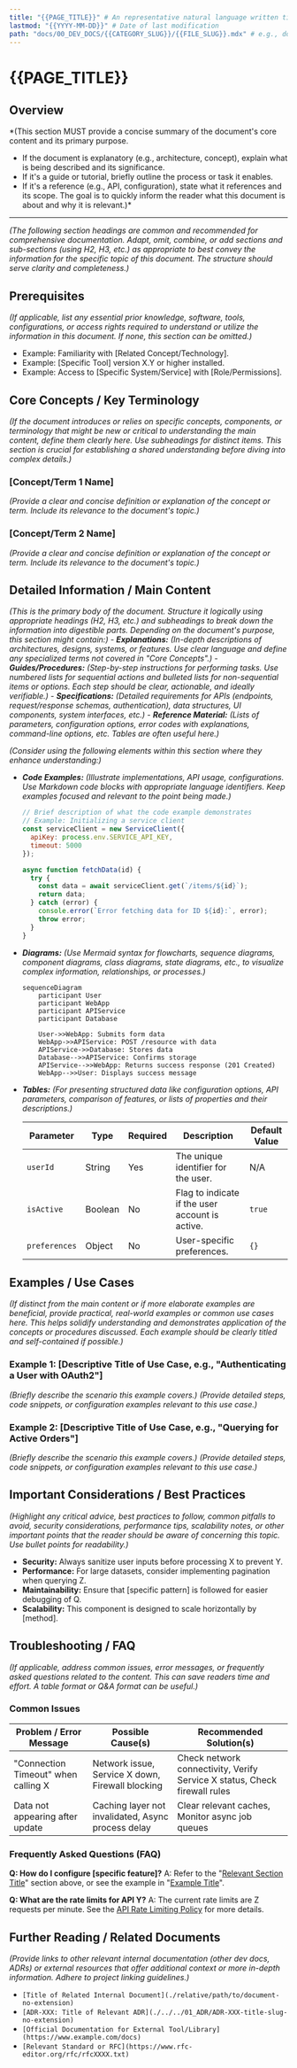 ```yaml
---
title: "{{PAGE_TITLE}}" # An representative natural language written title based on the main page topic/subject.
lastmod: "{{YYYY-MM-DD}}" # Date of last modification
path: "docs/00_DEV_DOCS/{{CATEGORY_SLUG}}/{{FILE_SLUG}}.mdx" # e.g., docs/00_DEV_DOCS/00_AUTOMALAR_WEBSITE/00_INTRO.mdx
---
```


# {{PAGE_TITLE}}

## Overview
*(This section MUST provide a concise summary of the document's core content and its primary purpose.
- If the document is explanatory (e.g., architecture, concept), explain what is being described and its significance.
- If it's a guide or tutorial, briefly outline the process or task it enables.
- If it's a reference (e.g., API, configuration), state what it references and its scope.
The goal is to quickly inform the reader what this document is about and why it is relevant.)*

---

*(The following section headings are common and recommended for comprehensive documentation. Adapt, omit, combine, or add sections and sub-sections (using H2, H3, etc.) as appropriate to best convey the information for the specific topic of this document. The structure should serve clarity and completeness.)*

## Prerequisites
*(If applicable, list any essential prior knowledge, software, tools, configurations, or access rights required to understand or utilize the information in this document. If none, this section can be omitted.)*
-   Example: Familiarity with [Related Concept/Technology].
-   Example: [Specific Tool] version X.Y or higher installed.
-   Example: Access to [Specific System/Service] with [Role/Permissions].

## Core Concepts / Key Terminology
*(If the document introduces or relies on specific concepts, components, or terminology that might be new or critical to understanding the main content, define them clearly here. Use subheadings for distinct items. This section is crucial for establishing a shared understanding before diving into complex details.)*

### [Concept/Term 1 Name]
*(Provide a clear and concise definition or explanation of the concept or term. Include its relevance to the document's topic.)*

### [Concept/Term 2 Name]
*(Provide a clear and concise definition or explanation of the concept or term. Include its relevance to the document's topic.)*

## Detailed Information / Main Content
*(This is the primary body of the document. Structure it logically using appropriate headings (H2, H3, etc.) and subheadings to break down the information into digestible parts. Depending on the document's purpose, this section might contain:)*
    -   ***Explanations:*** *(In-depth descriptions of architectures, designs, systems, or features. Use clear language and define any specialized terms not covered in "Core Concepts".)*
    -   ***Guides/Procedures:*** *(Step-by-step instructions for performing tasks. Use numbered lists for sequential actions and bulleted lists for non-sequential items or options. Each step should be clear, actionable, and ideally verifiable.)*
    -   ***Specifications:*** *(Detailed requirements for APIs (endpoints, request/response schemas, authentication), data structures, UI components, system interfaces, etc.)*
    -   ***Reference Material:*** *(Lists of parameters, configuration options, error codes with explanations, command-line options, etc. Tables are often useful here.)*

*(Consider using the following elements within this section where they enhance understanding:)*
-   ***Code Examples:*** *(Illustrate implementations, API usage, configurations. Use Markdown code blocks with appropriate language identifiers. Keep examples focused and relevant to the point being made.)*
    ```javascript
    // Brief description of what the code example demonstrates
    // Example: Initializing a service client
    const serviceClient = new ServiceClient({
      apiKey: process.env.SERVICE_API_KEY,
      timeout: 5000
    });

    async function fetchData(id) {
      try {
        const data = await serviceClient.get(`/items/${id}`);
        return data;
      } catch (error) {
        console.error(`Error fetching data for ID ${id}:`, error);
        throw error;
      }
    }
    ```
-   ***Diagrams:*** *(Use Mermaid syntax for flowcharts, sequence diagrams, component diagrams, class diagrams, state diagrams, etc., to visualize complex information, relationships, or processes.)*
    ```mermaid
    sequenceDiagram
        participant User
        participant WebApp
        participant APIService
        participant Database

        User->>WebApp: Submits form data
        WebApp->>APIService: POST /resource with data
        APIService->>Database: Stores data
        Database-->>APIService: Confirms storage
        APIService-->>WebApp: Returns success response (201 Created)
        WebApp-->>User: Displays success message
    ```
-   ***Tables:*** *(For presenting structured data like configuration options, API parameters, comparison of features, or lists of properties and their descriptions.)*

    | Parameter     | Type   | Required | Description                                       | Default Value |
    |---------------|--------|----------|---------------------------------------------------|---------------|
    | `userId`      | String | Yes      | The unique identifier for the user.               | N/A           |
    | `isActive`    | Boolean| No       | Flag to indicate if the user account is active.   | `true`        |
    | `preferences` | Object | No       | User-specific preferences.                        | `{}`          |


## Examples / Use Cases
*(If distinct from the main content or if more elaborate examples are beneficial, provide practical, real-world examples or common use cases here. This helps solidify understanding and demonstrates application of the concepts or procedures discussed. Each example should be clearly titled and self-contained if possible.)*

### Example 1: [Descriptive Title of Use Case, e.g., "Authenticating a User with OAuth2"]
*(Briefly describe the scenario this example covers.)*
*(Provide detailed steps, code snippets, or configuration examples relevant to this use case.)*

### Example 2: [Descriptive Title of Use Case, e.g., "Querying for Active Orders"]
*(Briefly describe the scenario this example covers.)*
*(Provide detailed steps, code snippets, or configuration examples relevant to this use case.)*

## Important Considerations / Best Practices
*(Highlight any critical advice, best practices to follow, common pitfalls to avoid, security considerations, performance tips, scalability notes, or other important points that the reader should be aware of concerning this topic. Use bullet points for readability.)*
-   **Security:** Always sanitize user inputs before processing X to prevent Y.
-   **Performance:** For large datasets, consider implementing pagination when querying Z.
-   **Maintainability:** Ensure that [specific pattern] is followed for easier debugging of Q.
-   **Scalability:** This component is designed to scale horizontally by [method].

## Troubleshooting / FAQ
*(If applicable, address common issues, error messages, or frequently asked questions related to the content. This can save readers time and effort. A table format or Q&A format can be useful.)*

### Common Issues
| Problem / Error Message             | Possible Cause(s)                               | Recommended Solution(s)                                       |
|-------------------------------------|-------------------------------------------------|---------------------------------------------------------------|
| "Connection Timeout" when calling X | Network issue, Service X down, Firewall blocking | Check network connectivity, Verify Service X status, Check firewall rules |
| Data not appearing after update     | Caching layer not invalidated, Async process delay | Clear relevant caches, Monitor async job queues                 |

### Frequently Asked Questions (FAQ)
**Q: How do I configure [specific feature]?**
A: Refer to the "[Relevant Section Title](#relevant-section-slug)" section above, or see the example in "[Example Title](#example-title-slug)".

**Q: What are the rate limits for API Y?**
A: The current rate limits are Z requests per minute. See the [API Rate Limiting Policy](./path/to/rate-limiting-policy) for more details.

## Further Reading / Related Documents
*(Provide links to other relevant internal documentation (other dev docs, ADRs) or external resources that offer additional context or more in-depth information. Adhere to project linking guidelines.)*
-   `[Title of Related Internal Document](./relative/path/to/document-no-extension)`
-   `[ADR-XXX: Title of Relevant ADR](./../../01_ADR/ADR-XXX-title-slug-no-extension)`
-   `[Official Documentation for External Tool/Library](https://www.example.com/docs)`
-   `[Relevant Standard or RFC](https://www.rfc-editor.org/rfc/rfcXXXX.txt)`
